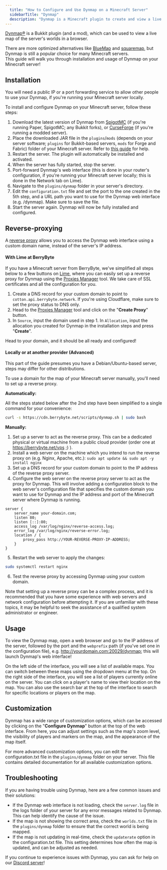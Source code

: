 ```yaml
---
  title: "How to Configure and Use Dynmap on a Minecraft Server"
  sidebarTitle: "Dynmap"
  description: "Dynmap is a Minecraft plugin to create and view a live map of your Minecraft server world."
---
```


[Dynmap®](https://github.com/webbukkit/dynmap) is a Bukkit plugin (and a mod), which can be used to view a live map of the server's worlds in a browser.

There are more optimized alternatives like [BlueMap](https://github.com/BlueMap-Minecraft/BlueMap) and [squaremap](https://github.com/jpenilla/squaremap), but Dynmap is still a popular choice for many Minecraft servers.<br/>
This guide will walk you through installation and usage of Dynmap on your Minecraft server!

## Installation

<Warning>
    You will need a public IP or a port forwarding service to allow other people to use your Dynmap, if you're running your Minecraft server locally.
</Warning>

To install and configure Dynmap on your Minecraft server, follow these steps:

1. Download the latest version of Dynmap from [SpigotMC](https://www.spigotmc.org/resources/dynmap%C2%AE.274/) (if you're running Paper, SpigotMC; any Bukkit forks), or [CurseForge](https://www.curseforge.com/minecraft/mc-mods/dynmapforge) (if you're running a modded server).
2. Place the downloaded JAR file in the `plugins`/`mods` (depends on your server software; `plugins` for Bukkit-based servers, `mods` for Forge and Fabric) folder of your Minecraft server. Refer to [this guide](lime/importing-files) for help.
3. Restart the server. The plugin will automatically be installed and activated.
4. When the server has fully started, stop the server.
5. Port-forward Dynmap's web interface (this is done in your router's configuration, if you're running your Minecraft server locally; this is done in the Network tab on Lime).
6. Navigate to the `plugins/dynmap` folder in your server's directory.
7. Edit the `configuration.txt` file and set the port to the one created in the 5th step, and a URL path you want to use for the Dynmap web interface (e.g. /dynmap). Make sure to save the file.
8. Start the server again. Dynmap will now be fully installed and configured.

## Reverse-proxying

A [reverse proxy](https://en.wikipedia.org/wiki/Reverse_proxy) allows you to access the Dynmap web interface using a custom domain name, instead of the server's IP address.

#### With Lime at BerryByte

If you have a Minecraft server from BerryByte, we've simplified all steps below to a few buttons on [Lime](../../lime/overview), where you can easily set up a reverse proxy for Dynmap using the [Proxies Manager](lime/proxies) tool. We take care of SSL certificates and all the configuration for you.

1. Create a DNS record for your custom domain to point to `cotton.api.berrybyte.network`. If you're using Cloudflare, make sure to set the proxy status to DNS only.
2. Head to the [Proxies Manager](lime/proxies) tool and click on the "**Create Proxy**" button.
3. In `Source`, input the domain used in step 1. In `Allocation`, input the allocation you created for Dynmap in the installation steps and press "**Create**".

Head to your domain, and it should be all ready and configured!

#### Locally or at another provider (Advanced)

<Warning>
    This part of the guide presumes you have a Debian/Ubuntu-based server, steps may differ for other distributions.
</Warning>

To use a domain for the map of your Minecraft server manually, you'll need to set up a reverse proxy.

**Automatically:**

All the steps stated below after the 2nd step have been simplified to a single command for your convenience:

```bash dynmap.conf
curl -s https://cdn.berrybyte.net/scripts/dynmap.sh | sudo bash
```

**Manually:**

1. Set up a server to act as the reverse proxy. This can be a dedicated physical or virtual machine from a public cloud provider (order one at https://berrybyte.net/vps ;) ).
2. Install a web server on the machine which you intend to run the reverse proxy on (e.g. Nginx, Apache, etc.): `sudo apt update && sudo apt -y install nginx`
3. Set up a DNS record for your custom domain to point to the IP address of the reverse proxy server.
4. Configure the web server on the reverse proxy server to act as the proxy for Dynmap. This will involve adding a configuration block to the web server's configuration file that specifies the custom domain you want to use for Dynmap and the IP address and port of the Minecraft server where Dynmap is running.

```nginx dynmap.conf
server {                                                                                                                                                   
    server_name your-domain.com;
    listen 80;
    listen [::]:80;
    access_log /var/log/nginx/reverse-access.log;
    error_log /var/log/nginx/reverse-error.log;
    location / {
        proxy_pass http://YOUR-REVERSE-PROXY-IP-ADDRESS;
    }
} 
```

5. Restart the web server to apply the changes:

```bash
sudo systemctl restart nginx
```

6. Test the reverse proxy by accessing Dynmap using your custom domain.

Note that setting up a reverse proxy can be a complex process, and it is recommended that you have some experience with web servers and network configuration before attempting it. If you are unfamiliar with these topics, it may be helpful to seek the assistance of a qualified system administrator or engineer.

## Usage

To view the Dynmap map, open a web browser and go to the IP address of the server, followed by the port and the `webprefix` path (if you've set one in the configuration file), e.g. http://yourdomain.com:20029/dynmap; this will launch Dynmap's web interface!

On the left side of the interface, you will see a list of available maps. You can switch between these maps using the dropdown menu at the top. On the right side of the interface, you will see a list of players currently online on the server. You can click on a player's name to view their location on the map. You can also use the search bar at the top of the interface to search for specific locations or players on the map.

## Customization

Dynmap has a wide range of customization options, which can be accessed by clicking on the "**Configure Dynmap**" button at the top of the web interface. From here, you can adjust settings such as the map's zoom level, the visibility of players and markers on the map, and the appearance of the map itself.

For more advanced customization options, you can edit the configuration.txt file in the `plugins/dynmap` folder on your server. This file contains detailed documentation for all available customization options.

## Troubleshooting

If you are having trouble using Dynmap, here are a few common issues and their solutions:

- If the Dynmap web interface is not loading, check the `server.log` file in the logs folder of your server for any error messages related to Dynmap. This can help identify the cause of the issue.
- If the map is not showing the correct area, check the `worlds.txt` file in the `plugins/dynmap` folder to ensure that the correct world is being mapped.
- If the map is not updating in real-time, check the `updaterate` option in the configuration.txt file. This setting determines how often the map is updated, and can be adjusted as needed.

If you continue to experience issues with Dynmap, you can ask for help on our [Discord server](https://berrybyte.net/discord)!
